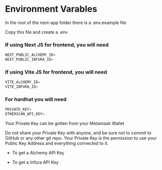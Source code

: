 
# Environment Varables

In the root of the next-app folder there is a .env.example file

Copy this file and create a .env

### If using Next JS for frontend, you will need

```jsx
NEXT_PUBLIC_ALCHEMY_ID=
NEXT_PUBLIC_INFURA_ID=
```

### If using Vite JS for frontend, you will need

```jsx
VITE_ALCHEMY_ID=
VITE_INFURA_ID=
```

### For hardhat you will need

```jsx
PRIVATE_KEY=
ETHERSCAN_API_KEY=
```

Your Private Key can be gotten from your Metamask Wallet


<Callout type="error" emoji="️🚫">
  Do not share your Private Key with anyone, and be sure not to commit to GitHub
  or any other git repo. Your Private Key is the permission to use your Public
  Key Address and everything connected to it.
</Callout>

- To get a <OpenUrl url="https://www.alchemy.com/">Alchemy API Key</OpenUrl>

- To get a <OpenUrl url="https://infura.io/">Infura API Key</OpenUrl>
